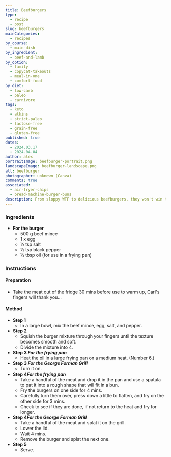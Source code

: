 ```yaml
---
title: Beefburgers
type:
  - recipe
  - post
slug: beefburgers
mainCategories:
  - recipes
by_course:
  - main-dish
by_ingredient:
  - beef-and-lamb
by_option:
  - family
  - copycat-takeouts
  - meal-in-one
  - comfort-food
by_diet:
  - low-carb
  - paleo
  - carnivore
tags:
  - keto
  - atkins
  - strict-paleo
  - lactose-free
  - grain-free
  - gluten-free
published: true
dates:
  - 2024.03.17
  - 2024.04.04
author: alex
portraitImage: beefburger-portrait.png
landscapeImage: beefburger-landscape.png
alt: beefburger
photographer: unknown (Canva)
comments: true
associated:
  - air-fryer-chips
  - bread-machine-burger-buns
description: From sloppy WTF to delicious beefburgers, they won't win the beauty pageant but will ace the taste test.
---
```


<Ingredients>

### Ingredients

- **For the burger**
  - 500 g beef mince
  - 1 x egg
  - ½ tsp salt
  - ½ tsp black pepper
  - ½ tbsp oil (for use in a frying pan)

</Ingredients>

<Instructions>

### Instructions

#### Preparation

- Take the meat out of the fridge 30 mins before use to warm up, Carl's fingers will thank you...

#### Method

- **Step 1**
  - In a large bowl, mix the beef mince, egg, salt, and pepper.
- **Step 2**
  - Squish the burger mixture through your fingers until the texture becomes smooth and soft.
  - Divide the mixture into 4.
- **Step 3 _For the frying pan_**
  - Heat the oil in a large frying pan on a medium heat. (Number 6.)
- **Step 3 _For the George Forman Grill_**
  - Turn it on.
- **Step 4*For the frying pan***
  - Take a handful of the meat and drop it in the pan and use a spatula to pat it into a rough shape that will fit in a bun.
  - Fry the burgers on one side for 4 mins.
  - Carefully turn them over, press down a little to flatten, and fry on the other side for 3 mins.
  - Check to see if they are done, if not return to the heat and fry for longer.
- **Step 4*For the George Forman Grill***
  - Take a handful of the meat and splat it on the grill.
  - Lower the lid.
  - Wait 4 mins.
  - Remove the burger and splat the next one.
- **Step 5**
  - Serve.

</Instructions>
